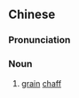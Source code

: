 ==Chinese==
{{zh-forms|s=谷糠}}

===Pronunciation===
{{zh-pron
|m=gǔkāng
|c=guk1 hong1
|cat=n
}}

===Noun===
{{zh-noun}}

# [[grain]] [[chaff]]
